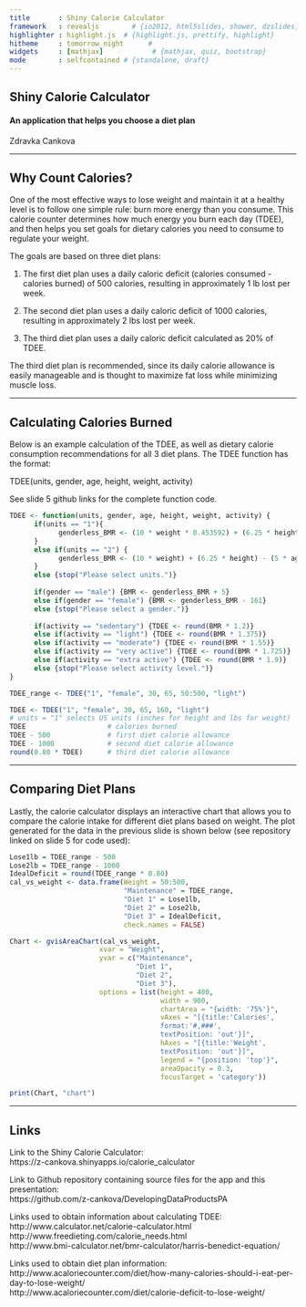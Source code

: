 ```yaml
---
title       : Shiny Calorie Calculator
framework   : revealjs        # {io2012, html5slides, shower, dzslides, ...}
highlighter : highlight.js  # {highlight.js, prettify, highlight}
hitheme     : tomorrow_night      # 
widgets     : [mathjax]            # {mathjax, quiz, bootstrap}
mode        : selfcontained # {standalone, draft}
---
```


## Shiny Calorie Calculator

#### An application that helps you choose a diet plan

Zdravka Cankova

--- 

## Why Count Calories?

One of the most effective ways to lose weight and maintain it
at a healthy level is to follow one simple rule: burn more energy
than you consume. This calorie counter determines how much energy
you burn each day (TDEE), and then helps you set goals for dietary
calories you need to consume to regulate your weight.  

The goals are based on three diet plans:  

1. The first diet plan uses a daily caloric deficit (calories
consumed - calories burned) of 500 calories, resulting in 
approximately 1 lb lost per week.  

2. The second diet plan uses a daily caloric deficit of 1000
calories, resulting in approximately 2 lbs lost per week.  

3. The third diet plan uses a daily caloric deficit calculated
as 20% of TDEE.

The third diet plan is recommended, since its daily calorie 
allowance is easily manageable and is thought to maximize 
fat loss while minimizing muscle loss.

--- 

## Calculating Calories Burned

Below is an example calculation of the TDEE, as well as
dietary calorie consumption recommendations for all 3 diet
plans. The TDEE function has the format:    

TDEE(units, gender, age, height, weight, activity)   

See slide 5 github links for the complete function code. 

```r
TDEE <- function(units, gender, age, height, weight, activity) {
      if(units == "1"){
            genderless_BMR <- (10 * weight * 0.453592) + (6.25 * height * 2.54) - (5 * age)
      }
      else if(units == "2") {
            genderless_BMR <- (10 * weight) + (6.25 * height) - (5 * age)
      }
      else {stop("Please select units.")}
         
      if(gender == "male") {BMR <- genderless_BMR + 5}
      else if(gender == "female") {BMR <- genderless_BMR - 161}
      else {stop("Please select a gender.")}
      
      if(activity == "sedentary") {TDEE <- round(BMR * 1.2)}
      else if(activity == "light") {TDEE <- round(BMR * 1.375)}
      else if(activity == "moderate") {TDEE <- round(BMR * 1.55)}
      else if(activity == "very active") {TDEE <- round(BMR * 1.725)}
      else if(activity == "extra active") {TDEE <- round(BMR * 1.9)}
      else {stop("Please select activity level.")}
}

TDEE_range <- TDEE("1", "female", 30, 65, 50:500, "light")
```

```r
TDEE <- TDEE("1", "female", 30, 65, 160, "light")
# units = "1" selects US units (inches for height and lbs for weight)
TDEE                    # calories burned
TDEE - 500              # first diet calorie allowance
TDEE - 1000             # second diet calorie allowance
round(0.80 * TDEE)      # third diet calorie allowance
```

---

## Comparing Diet Plans

Lastly, the calorie calculator displays an interactive chart that 
allows you to compare the calorie intake for different diet plans 
based on weight. The plot generated for the data in the previous
slide is shown below (see repository linked on slide 5 for
code used):

```r
Lose1lb = TDEE_range - 500
Lose2lb = TDEE_range - 1000
IdealDeficit = round(TDEE_range * 0.80)
cal_vs_weight <- data.frame(Weight = 50:500,
                            "Maintenance" = TDEE_range,
                            "Diet 1" = Lose1lb,
                            "Diet 2" = Lose2lb,
                            "Diet 3" = IdealDeficit,
                            check.names = FALSE)

Chart <- gvisAreaChart(cal_vs_weight,
                      xvar = "Weight",
                      yvar = c("Maintenance",
                               "Diet 1",
                               "Diet 2",
                               "Diet 3"),
                      options = list(height = 400,
                                     width = 900,
                                     chartArea = "{width: '75%'}",
                                     vAxes = "[{title:'Calories',
                                     format:'#,###',
                                     textPosition: 'out'}]",
                                     hAxes = "[{title:'Weight',
                                     textPosition: 'out'}]",
                                     legend = "{position: 'top'}",
                                     areaOpacity = 0.3,
                                     focusTarget = 'category'))

print(Chart, "chart")
```

---

## Links

Link to the Shiny Calorie Calculator:  
https://z-cankova.shinyapps.io/calorie_calculator

Link to Github repository containing source files for the app and this
presentation:  
https://github.com/z-cankova/DevelopingDataProductsPA

Links used to obtain information about calculating TDEE:  
http://www.calculator.net/calorie-calculator.html  
http://www.freedieting.com/calorie_needs.html  
http://www.bmi-calculator.net/bmr-calculator/harris-benedict-equation/  

Links used to obtain diet plan information:  
http://www.acaloriecounter.com/diet/how-many-calories-should-i-eat-per-day-to-lose-weight/  
http://www.acaloriecounter.com/diet/calorie-deficit-to-lose-weight/  
